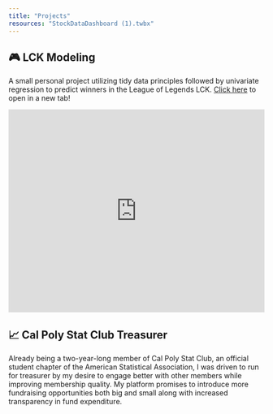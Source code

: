 ```yaml
---
title: "Projects"
resources: "StockDataDashboard (1).twbx"
---
```


## 🎮 LCK Modeling
A small personal project utilizing tidy data principles followed by univariate regression to predict winners in the League of Legends LCK. [Click here](https://rjimenezdata.github.io/LCKModeling/League-of-Legends.html) to open in a new tab! 

![](https://rjimenezdata.github.io/LCKModeling/League-of-Legends.html){width=100% height="400"}

## 📈 Cal Poly Stat Club Treasurer
Already being a two-year-long member of Cal Poly Stat Club, an official student chapter of the American Statistical Association, I was driven to run for treasurer by my desire to engage better with other members while improving membership quality. My platform promises to introduce more fundraising opportunities both big and small along with increased transparency in fund expenditure.